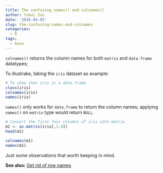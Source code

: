 ```yaml
---
title: The confusing names() and colnames()
author: Yukai Zou
date: '2016-04-05'
slug: the-confusing-names-and-colnames
categories:
  - R
tags:
  - base
---
```


`colnames()` returns the column names for both `matrix` and `data.frame` datatypes;

To illustrake, taking the `iris` dataset as example:

```r
# To show that iris is a data.frame
class(iris)
colnames(iris)
names(iris)
```

`names()` only works for `data.frame` to return the column names; applying `names()` on `matrix` type would return `NULL`.

```r
# Convert the first four columns of iris into matrix
m1 <- as.matrix(iris[,1:4])
head(m1)

colnames(m1)
names(m1)
```

Just some observations that worth keeping in mind.

**See also:** [Get rid of row names](/2016/03/31/get-rid-of-row-names/index.html)
